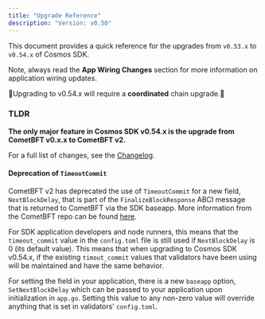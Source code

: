```yaml
---
title: "Upgrade Reference"
description: "Version: v0.50"
---
```


This document provides a quick reference for the upgrades from `v0.53.x` to `v0.54.x` of Cosmos SDK.

Note, always read the **App Wiring Changes** section for more information on application wiring updates.

🚨Upgrading to v0.54.x will require a **coordinated** chain upgrade.🚨

### TLDR

**The only major feature in Cosmos SDK v0.54.x is the upgrade from CometBFT v0.x.x to CometBFT v2.**

For a full list of changes, see the [Changelog](https://github.com/cosmos/cosmos-sdk/blob/release/v0.54.x/CHANGELOG.md).

#### Deprecation of `TimeoutCommit`

CometBFT v2 has deprecated the use of `TimeoutCommit` for a new field, `NextBlockDelay`, that is part of the
`FinalizeBlockResponse` ABCI message that is returned to CometBFT via the SDK baseapp.  More information from
the CometBFT repo can be found [here](https://github.com/cometbft/cometbft/blob/88ef3d267de491db98a654be0af6d791e8724ed0/spec/abci/abci%2B%2B_methods.md?plain=1#L689).

For SDK application developers and node runners, this means that the `timeout_commit` value in the `config.toml` file
is still used if `NextBlockDelay` is 0 (its default value).  This means that when upgrading to Cosmos SDK v0.54.x, if 
the existing `timout_commit` values that validators have been using will be maintained and have the same behavior.

For setting the field in your application, there is a new `baseapp` option, `SetNextBlockDelay` which can be passed to your application upon
initialization in `app.go`.  Setting this value to any non-zero value will override anything that is set in validators' `config.toml`.